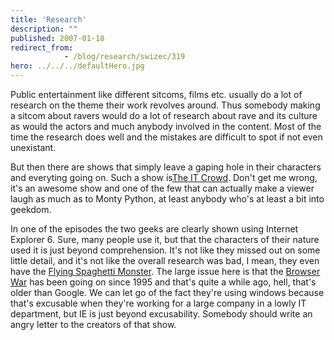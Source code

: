 ```yaml
---
title: 'Research'
description: ""
published: 2007-01-18
redirect_from: 
            - /blog/research/swizec/319
hero: ../../../defaultHero.jpg
---
```

Public entertainment like different sitcoms, films etc. usually do a lot of research on the theme their work revolves around. Thus somebody making a sitcom about ravers would do a lot of research about rave and its culture as would the actors and much anybody involved in the content. Most of the time the research does well and the mistakes are difficult to spot if not even unexistant.

But then there are shows that simply leave a gaping hole in their characters and everyting going on. Such a show is[The IT Crowd](http://en.wikipedia.org/wiki/It_crowd). Don't get me wrong, it's an awesome show and one of the few that can actually make a viewer laugh as much as to Monty Python, at least anybody who's at least a bit into geekdom.

In one of the episodes the two geeks are clearly shown using Internet Explorer 6. Sure, many people use it, but that the characters of their nature used it is just beyond comprehension. It's not like they missed out on some little detail, and it's not like the overall research was bad, I mean, they even have the [Flying Spaghetti Monster](http://en.wikipedia.org/wiki/Flying_spaghetti_monster). The large issue here is that the [Browser War](http://en.wikipedia.org/wiki/Browser_war) has been going on since 1995 and that's quite a while ago, hell, that's older than Google. We can let go of the fact they're using windows because that's excusable when they're working for a large company in a lowly IT department, but IE is just beyond excusability. Somebody should write an angry letter to the creators of that show.